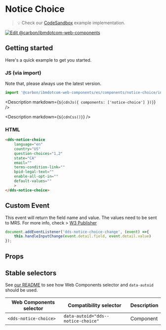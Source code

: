 



# Notice Choice

> 💡 Check our
> [CodeSandbox](https://githubbox.com/carbon-design-system/carbon-for-ibm-dotcom/tree/v1/packages/web-components/examples/codesandbox/components/notice-choice)
> example implementation.

[![Edit @carbon/ibmdotcom-web-components](https://codesandbox.io/static/img/play-codesandbox.svg)](https://githubbox.com/carbon-design-system/carbon-for-ibm-dotcom/tree/v1/packages/web-components/examples/codesandbox/components/notice-choice)

## Getting started

Here's a quick example to get you started.

### JS (via import)
Note that, please always use the latest version.

```javascript
import '@carbon/ibmdotcom-web-components/es/components/notice-choice/index.js';
```
<Description markdown={`${cdnJs({ components: ['notice-choice'] })}`} />

<Description markdown={`${cdnCss()}`} />

### HTML

```html
<dds-notice-choice
    language="en"
    country="US"
    question-choices="1,2"
    state="CA"
    email=""
    terms-condition-link=""
    bpid-legal-text=""
    enable-all-opt-in=""
    default-values=""
    >
</dds-notice-choice>
```
## Custom Event
This event will return the field name and value. The values need to be sent to MRS.
For more info, check > [W3 Publisher](https://w3.ibm.com/w3publisher/urx/notice-and-choice)

```javascript
document.addEventListener('dds-notice-choice-change', (event) =>{
    this.handleInputChange(event.detail.field, event.detail.value)
});
```
## Props

<Props of="dds-notice-choice" />

## Stable selectors

See [our README](https://github.com/carbon-design-system/carbon-for-ibm-dotcom/tree/main/packages/web-components#stable-selectors-for-analytics-and-integratione2e-testing-in-web-components) to see how Web Components selector and `data-autoid` should be used.

| Web Components selector         | Compatibility selector                 | Description |
| ------------------------------- | -------------------------------------- | ----------- |
| `<dds-notice-choice>`           | `data-autoid="dds--notice-choice"`     | Component   |

<Description markdown={contributing} />
